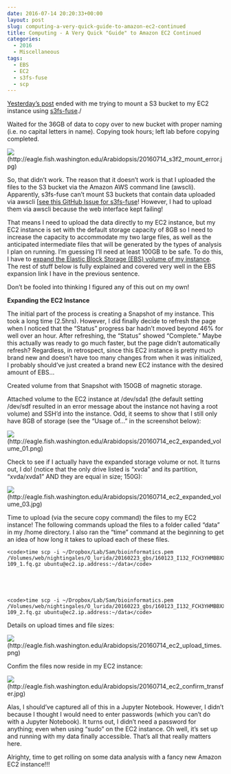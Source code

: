 ```yaml
---
date: 2016-07-14 20:20:33+00:00
layout: post
slug: computing-a-very-quick-guide-to-amazon-ec2-continued
title: Computing - A Very Quick "Guide" to Amazon EC2 Continued
categories:
  - 2016
  - Miscellaneous
tags:
  - EBS
  - EC2
  - s3fs-fuse
  - scp
---
```


[Yesterday's post](https://robertslab.github.io/sams-notebook/posts/2016/2016-07-13-computing-the-very-quick-guide-to-amazon-web-services-cloud-computing-instances-ec2/) ended with me trying to mount a S3 bucket to my EC2 instance using [s3fs-fuse](https://github.com/s3fs-fuse/s3fs-fuse)./

Waited for the 36GB of data to copy over to new bucket with proper naming (i.e. no capital letters in name). Copying took hours; left lab before copying completed.





    



![](https://eagle.fish.washington.edu/Arabidopsis/20160714_s3f2_mount_error.jpg)(http://eagle.fish.washington.edu/Arabidopsis/20160714_s3f2_mount_error.jpg)



So, that didn't work. The reason that it doesn't work is that I uploaded the files to the S3 bucket via the Amazon AWS command line (awscli). Apparently, s3fs-fuse can't mount S3 buckets that contain data uploaded via awscli [[see this GitHub Issue for s3fs-fuse](https://github.com/s3fs-fuse/s3fs-fuse/issues/333)! However, I had to upload them via awscli because the web interface kept failing!



That means I need to upload the data directly to my EC2 instance, but my EC2 instance is set with the default storage capacity of 8GB so I need to increase the capacity to accommodate my two large files, as well as the anticipated intermediate files that will be generated by the types of analysis I plan on running. I'm guessing I'll need at least 100GB to be safe. To do this, I have to [expand the Elastic Block Storage (EBS) volume of my instance](https://docs.aws.amazon.com/AWSEC2/latest/UserGuide/ebs-expand-volume.html). The rest of stuff below is fully explained and covered very well in the EBS expansion link I have in the previous sentence.

Don't be fooled into thinking I figured any of this out on my own!



**Expanding the EC2 Instance**

The initial part of the process is creating a Snapshot of my instance. This took a long time (2.5hrs). However, I did finally decide to refresh the page when I noticed that the "Status" progress bar hadn't moved beyond 46% for well over an hour. After refreshing, the "Status" showed "Complete." Maybe this actually was ready to go much faster, but the page didn't automatically refresh? Regardless, in retrospect, since this EC2 instance is pretty much brand new and doesn't have too many changes from when it was initialized, I probably should've just created a brand new EC2 instance with the desired amount of EBS...

Created volume from that Snapshot with 150GB of magnetic storage.

Attached volume to the EC2 instance at /dev/sda1 (the default setting /dev/sdf resulted in an error message about the instance not having a root volume) and SSH'd into the instance. Odd, it seems to show that I still only have 8GB of storage (see the "Usage of..." in the screenshot below):



![](https://eagle.fish.washington.edu/Arabidopsis/20160714_ec2_expanded_volume_01.png)(http://eagle.fish.washington.edu/Arabidopsis/20160714_ec2_expanded_volume_01.png)



Check to see if I actually have the expanded storage volume or not. It turns out, I do! (notice that the only drive listed is "xvda" and its partition, "xvda/xvda1" AND they are equal in size; 150G):



![](https://eagle.fish.washington.edu/Arabidopsis/20160714_ec2_expanded_volume_03.jpg)(http://eagle.fish.washington.edu/Arabidopsis/20160714_ec2_expanded_volume_03.jpg)



Time to upload (via the secure copy command) the files to my EC2 instance! The following commands upload the files to a folder called "data" in my /home directory. I also ran the "time" command at the beginning to get an idea of how long it takes to upload each of these files.


    
    <code>time scp -i ~/Dropbox/Lab/Sam/bioinformatics.pem /Volumes/web/nightingales/O_lurida/20160223_gbs/160123_I132_FCH3YHMBBXX_L4_OYSzenG1AAD96FAAPEI-109_1.fq.gz ubuntu@ec2.ip.address:~/data</code>




    
    <code>time scp -i ~/Dropbox/Lab/Sam/bioinformatics.pem /Volumes/web/nightingales/O_lurida/20160223_gbs/160123_I132_FCH3YHMBBXX_L4_OYSzenG1AAD96FAAPEI-109_2.fq.gz ubuntu@ec2.ip.address:~/data</code>





Details on upload times and file sizes:

![](https://eagle.fish.washington.edu/Arabidopsis/20160714_ec2_upload_times.png)(http://eagle.fish.washington.edu/Arabidopsis/20160714_ec2_upload_times.png)



Confim the files now reside in my EC2 instance:

![](https://eagle.fish.washington.edu/Arabidopsis/20160714_ec2_confirm_transfer.jpg)(http://eagle.fish.washington.edu/Arabidopsis/20160714_ec2_confirm_transfer.jpg)



Alas, I should've captured all of this in a Jupyter Notebook. However, I didn't because I thought I would need to enter passwords (which you can't do with a Jupyter Notebook). It turns out, I didn't need a password for anything; even when using "sudo" on the EC2 instance. Oh well, it's set up and running with my data finally accessible. That's all that really matters here.

Alrighty, time to get rolling on some data analysis with a fancy new Amazon EC2 instance!!!
